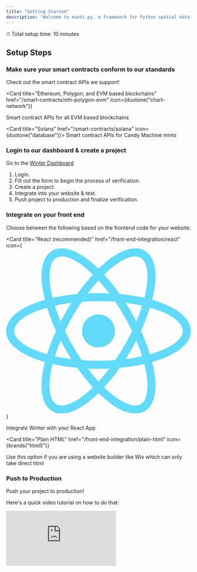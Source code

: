 ```yaml
---
title: "Getting Started"
description: "Welcome to mundi.py, a framework for Python spatial data analysis."
---
```


⏱ Total setup time: 10 minutes

## Setup Steps

### Make sure your smart contracts conform to our standards

Check out the smart contract APIs we support!

<Card
  title="Ethereum, Polygon, and EVM based blockchains"
  href="/smart-contracts/eth-polygon-evm"
  icon={duotone("chart-network")}
>
  Smart contract APIs for all EVM based blockchains
</Card>

<Card title="Solana" href="/smart-contracts/solana" icon={duotone("database")}>
  Smart contract APIs for Candy Machine mints
</Card>

### Login to our dashboard & create a project

Go to the [Winter Dashboard](https://business.usewinter.com/)

1. Login.
2. Fill out the form to begin the process of verification.
3. Create a project.
4. Integrate into your website & test.
5. Push project to production and finalize verification.

### Integrate on your front end

Choose between the following based on the frontend code for your website:

<Card
  title="React (recommended)"
  href="/front-end-integration/react"
  icon={
    <svg
      class="h-6 w-6"
      xmlns="http://www.w3.org/2000/svg"
      viewBox="-11.5 -10.23174 23 20.46348"
    >
      <circle cx="0" cy="0" r="2.05" fill="#61dafb" />
      <g stroke="#61dafb" strokeWidth="1" fill="none">
        <ellipse rx="11" ry="4.2" />
        <ellipse rx="11" ry="4.2" transform="rotate(60)" />
        <ellipse rx="11" ry="4.2" transform="rotate(120)" />
      </g>
    </svg>
  }
>
  Integrate Winter with your React App
</Card>

<Card
  title="Plain HTML"
  href="/front-end-integration/plain-html"
  icon={brands("html5")}
>
  Use this option if you are using a website builder like Wix which can only
  take direct html
</Card>

### Push to Production

Push your project to production!

Here's a quick video tutorial on how to do that:

<iframe
  class="w-full h-96"
  src="https://www.loom.com/embed/9ea1f91a995c436ab6269f1bbbe937e7"
  frameborder="0"
  webkitallowfullscreen
  mozallowfullscreen
  allowfullscreen
></iframe>
